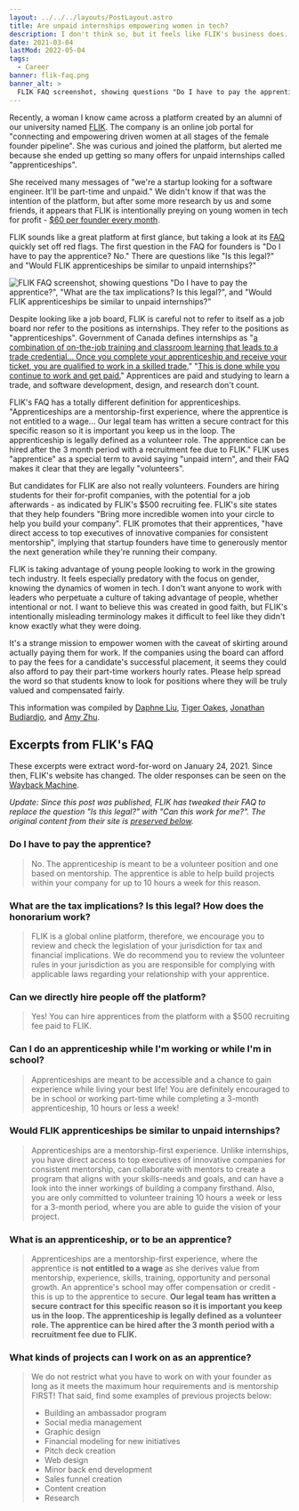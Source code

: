 ```yaml
---
layout: ../../../layouts/PostLayout.astro
title: Are unpaid internships empowering women in tech?
description: I don't think so, but it feels like FLIK's business does.
date: 2021-03-04
lastMod: 2022-05-04
tags:
  - Career
banner: flik-faq.png
banner_alt: >
  FLIK FAQ screenshot, showing questions "Do I have to pay the apprentice?", "What are the tax implications? Is this legal?", and "Would FLIK apprenticeships be similar to unpaid internships?"
---
```



Recently, a woman I know came across a platform created by an alumni of our university named [FLIK](https://weareflik.com/). The company is an online job portal for "connecting and empowering driven women at all stages of the female founder pipeline". She was curious and joined the platform, but alerted me because she ended up getting so many offers for unpaid internships called "apprenticeships".

She received many messages of "we're a startup looking for a software engineer. It'll be part-time and unpaid." We didn't know if that was the intention of the platform, but after some more research by us and some friends, it appears that FLIK is intentionally preying on young women in tech for profit - [$60 per founder every month](https://weareflik.com/founders).

FLIK sounds like a great platform at first glance, but taking a look at its [FAQ](https://weareflik.com/faqs) quickly set off red flags. The first question in the FAQ for founders is "Do I have to pay the apprentice? No." There are questions like "Is this legal?" and "Would FLIK apprenticeships be similar to unpaid internships?"

![FLIK FAQ screenshot, showing questions "Do I have to pay the apprentice?", "What are the tax implications? Is this legal?", and "Would FLIK apprenticeships be similar to unpaid internships?"](flik-faq.png)

Despite looking like a job board, FLIK is careful not to refer to itself as a job board nor refer to the positions as internships. They refer to the positions as "apprenticeships". Government of Canada defines internships as "[a combination of on-the-job training and classroom learning that leads to a trade credential... Once you complete your apprenticeship and receive your ticket, you are qualified to work in a skilled trade.](https://www.itabc.ca/about-apprentices/apprenticeship-basics)" "[This is done while you continue to work and get paid.](https://www.canada.ca/en/employment-social-development/services/apprentices/become-apprentice.html)" Apprentices are paid and studying to learn a trade, and software development, design, and research don't count.

FLIK's FAQ has a totally different definition for apprenticeships. "Apprenticeships are a mentorship-first experience, where the apprentice is not entitled to a wage... Our legal team has written a secure contract for this specific reason so it is important you keep us in the loop. The apprenticeship is legally defined as a volunteer role. The apprentice can be hired after the 3 month period with a recruitment fee due to FLIK." FLIK uses "apprentice" as a special term to avoid saying "unpaid intern", and their FAQ makes it clear that they are legally "volunteers".

But candidates for FLIK are also not really volunteers. Founders are hiring students for their for-profit companies, with the potential for a job afterwards - as indicated by FLIK's $500 recruiting fee. FLIK's site states that they help founders "Bring more incredible women into your circle to help you build your company". FLIK promotes that their apprentices, "have direct access to top executives of innovative companies for consistent mentorship", implying that startup founders have time to generously mentor the next generation while they're running their company.

FLIK is taking advantage of young people looking to work in the growing tech industry. It feels especially predatory with the focus on gender, knowing the dynamics of women in tech. I don't want anyone to work with leaders who perpetuate a culture of taking advantage of people, whether intentional or not. I want to believe this was created in good faith, but FLIK's intentionally misleading terminology makes it difficult to feel like they didn't know exactly what they were doing.

It's a strange mission to empower women with the caveat of skirting around actually paying them for work. If the companies using the board can afford to pay the fees for a candidate's successful placement, it seems they could also afford to pay their part-time workers hourly rates. Please help spread the word so that students know to look for positions where they will be truly valued and compensated fairly.

This information was compiled by [Daphne Liu](https://twitter.com/DevDaphne), [Tiger Oakes](https://twitter.com/Not_Woods), [Jonathan Budiardjo](https://github.com/Jopika), and [Amy Zhu](https://twitter.com/zhucchina).

## Excerpts from FLIK's FAQ

These excerpts were extract word-for-word on January 24, 2021. Since then, FLIK's website has changed. The older responses can be seen on the [Wayback Machine](http://web.archive.org/web/20210124074758/https://weareflik.com/faqs).

_Update: Since this post was published, FLIK has tweaked their FAQ to replace the question "Is this legal?" with "Can this work for me?". The original content from their site is [preserved below](#what-are-the-tax-implications-is-this-legal-how-does-the-honorarium-work)._

### Do I have to pay the apprentice?

> No. The apprenticeship is meant to be a volunteer position and one based on mentorship. The apprentice is able to help build projects within your company for up to 10 hours a week for this reason.

### What are the tax implications? Is this legal? How does the honorarium work?

> FLIK is a global online platform, therefore, we encourage you to review and check the legislation of your jurisdiction for tax and financial implications. We do recommend you to review the volunteer rules in your jurisdiction as you are responsible for complying with applicable laws regarding your relationship with your apprentice.

### Can we directly hire people off the platform?

> Yes! You can hire apprentices from the platform with a $500 recruiting fee paid to FLIK.

### Can I do an apprenticeship while I'm working or while I'm in school?

> Apprenticeships are meant to be accessible and a chance to gain experience while living your best life! You are definitely encouraged to be in school or working part-time while completing a 3-month apprenticeship, 10 hours or less a week!

### Would FLIK apprenticeships be similar to unpaid internships?

> Apprenticeships are a mentorship-first experience. Unlike internships, you have direct access to top executives of innovative companies for consistent mentorship, can collaborate with mentors to create a program that aligns with your skills-needs and goals, and can have a look into the inner workings of building a company firsthand. Also, you are only committed to volunteer training 10 hours a week or less for a 3-month period, where you are able to guide the vision of your project.

### What is an apprenticeship, or to be an apprentice?

> Apprenticeships are a mentorship-first experience, where the apprentice is **not entitled to a wage** as she derives value from mentorship, experience, skills, training, opportunity and personal growth. An apprentice's school may offer compensation or credit - this is up to the apprentice to secure. **Our legal team has written a secure contract for this specific reason so it is important you keep us in the loop. The apprenticeship is legally defined as a volunteer role. The apprentice can be hired after the 3 month period with a recruitment fee due to FLIK.**

### What kinds of projects can I work on as an apprentice?

> We do not restrict what you have to work on with your founder as long as it meets the maximum hour requirements and is mentorship FIRST! That said, find some examples of previous projects below:
>
> - Building an ambassador program
> - Social media management
> - Graphic design
> - Financial modeling for new initiatives
> - Pitch deck creation
> - Web design
> - Minor back end development
> - Sales funnel creation
> - Content creation
> - Research
